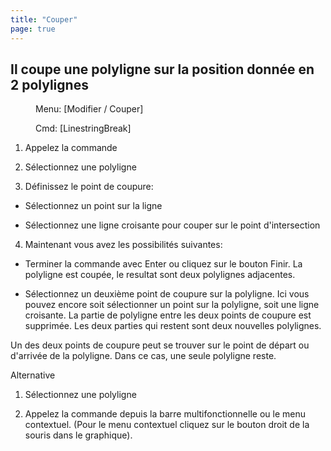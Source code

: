 ```yaml
---
title: "Couper"
page: true
---
```

## Il coupe une polyligne sur la position donn&#233;e en 2 polylignes
 <Menu> Menu: [Modifier / Couper] </Menu> 
 <Menu> Cmd: [LinestringBreak] </Menu> 


1. Appelez la commande

2. S&#233;lectionnez une polyligne

3. D&#233;finissez le point de coupure:

- S&#233;lectionnez un point sur la ligne

- S&#233;lectionnez une ligne croisante pour couper sur le point d&#39;intersection



4. Maintenant vous avez les possibilit&#233;s suivantes:

- Terminer la commande avec <Border>Enter</Border>  ou cliquez sur le bouton Finir. La polyligne est coup&#233;e, le resultat sont deux polylignes adjacentes.

- S&#233;lectionnez un deuxi&#232;me point de coupure sur la polyligne. Ici vous pouvez encore soit s&#233;lectionner un point sur la polyligne, soit une ligne croisante. La partie de polyligne entre les deux points de coupure est supprim&#233;e. Les deux parties qui restent sont deux nouvelles polylignes.






<Success>
Un des deux points de coupure peut se trouver sur le point de d&#233;part ou d&#39;arriv&#233;e de la polyligne. Dans ce cas, une seule polyligne reste. 
</Success>


Alternative


1. S&#233;lectionnez une polyligne

2. Appelez la commande depuis la barre multifonctionnelle ou le menu contextuel. (Pour le menu contextuel cliquez sur le bouton droit de la souris dans le graphique).




